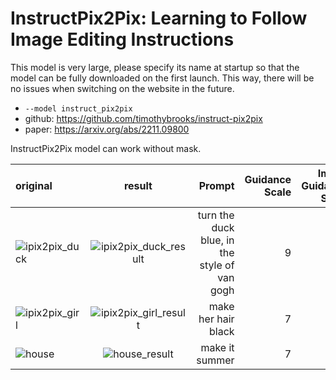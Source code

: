 
# InstructPix2Pix: Learning to Follow Image Editing Instructions

<Callout type="info" emoji="ℹ️">
  This model is very large, please specify its name at startup so that the model
  can be fully downloaded on the first launch. This way, there will be no issues
  when switching on the website in the future.
</Callout>

- `--model instruct_pix2pix`
- github: https://github.com/timothybrooks/instruct-pix2pix
- paper: https://arxiv.org/abs/2211.09800

InstructPix2Pix model can work without mask.

| original                                         |                             result                             |                                       Prompt | Guidance Scale | Image Guidance Scale |      Seed |
| :----------------------------------------------- | :------------------------------------------------------------: | -------------------------------------------: | -------------: | -------------------: | --------: |
| ![ipix2pix_duck](../../public/ipix2pix_duck.png) | ![ipix2pix_duck_result](../../public/ipix2pix_duck_result.png) | turn the duck blue, in the style of van gogh |              9 |                  1.6 | 108227038 |
| ![ipix2pix_girl](../../public/ipix2pix_girl.png) | ![ipix2pix_girl_result](../../public/ipix2pix_girl_result.png) |                          make her hair black |              7 |                  1.5 | 749559112 |
| ![house](../../public/house.png)                 |         ![house_result](../../public/house_result.png)         |                               make it summer |              7 |                  1.5 | 195504576 |
